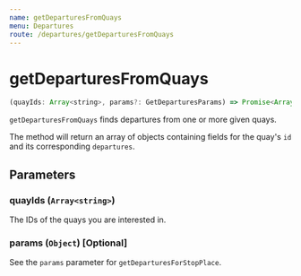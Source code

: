 ```yaml
---
name: getDeparturesFromQuays
menu: Departures
route: /departures/getDeparturesFromQuays
---
```


# getDeparturesFromQuays

```javascript
(quayIds: Array<string>, params?: GetDeparturesParams) => Promise<Array<{ id: string, departures: Array<Departure | void> }>>
```

`getDeparturesFromQuays` finds departures from one or more given quays.

The method will return an array of objects containing fields for the quay's `id` and its corresponding `departures`.

## Parameters

### quayIds (`Array<string>`)
The IDs of the quays you are interested in.

### params (`Object`) [Optional]

See the `params` parameter for `getDeparturesForStopPlace`.

